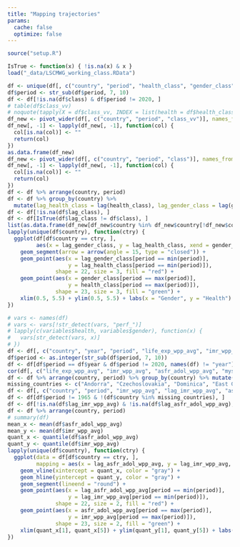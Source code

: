 ```yaml
---
title: "Mapping trajectories"
params: 
  cache: false
  optimize: false
---
```


```r
source("setup.R")
```

<!-- ### {.tabset .tabset-fade .tabset-pills} -->

```r
IsTrue <- function(x) { !is.na(x) & x }
load("_data/LSCMWG_working_class.RData")
```

<!-- #### Classifications -->
```r
df <- unique(df[, c("country", "period", "health_class", "gender_class", "class", "class_vv")])
df$period <- str_sub(df$period, 7, 10)
df <- df[!is.na(df$class) & df$period != 2020, ]
# table(df$class_vv)
# noquote(tapply(X = df$class_vv, INDEX = list(health = df$health_class, gender = df$gender_class), function(set) { paste(unique(set), collapse = "; ") }))
df_new <- pivot_wider(df[, c("country", "period", "class_vv")], names_from = period, values_from = class_vv)
df_new[, -1] <- lapply(df_new[, -1], function(col) {
  col[is.na(col)] <- ""
  return(col)
})
as.data.frame(df_new)
df_new <- pivot_wider(df[, c("country", "period", "class")], names_from = period, values_from = class)
df_new[, -1] <- lapply(df_new[, -1], function(col) {
  col[is.na(col)] <- ""
  return(col)
})
df <- df %>% arrange(country, period)
df <- df %>% group_by(country) %>% 
  mutate(lag_health_class = lag(health_class), lag_gender_class = lag(gender_class), lag_class = lag(class))
df <- df[!is.na(df$lag_class), ]
df <- df[IsTrue(df$lag_class != df$class), ]
list(as.data.frame(df_new[df_new$country %in% df_new$country[!df_new$country %in% unique(df$country)], ]))
lapply(unique(df$country), function(ctry) {
  ggplot(df[df$country == ctry, ], 
         aes(x = lag_gender_class, y = lag_health_class, xend = gender_class, yend = health_class)) + 
    geom_segment(arrow = arrow(angle = 15, type = "closed")) + 
    geom_point(aes(x = lag_gender_class[period == min(period)], 
                   y = lag_health_class[period == min(period)]), 
               shape = 22, size = 3, fill = "red") + 
    geom_point(aes(x = gender_class[period == max(period)], 
                   y = health_class[period == max(period)]), 
               shape = 23, size = 3, fill = "green") + 
    xlim(0.5, 5.5) + ylim(0.5, 5.5) + labs(x = "Gender", y = "Health") + theme_classic() + ggtitle(ctry)
})
```

```r
# vars <- names(df)
# vars <- vars[!str_detect(vars, "perf_")]
# lapply(c(variables$health, variables$gender), function(x) {
#   vars[str_detect(vars, x)]
# })
df <- df[, c("country", "year", "period", "life_exp_wpp_avg", "imr_wpp_avg", "mys_ratio_hdr_avg", "asfr_adol_wpp_avg")]
df$period <- as.integer(str_sub(df$period, 7, 10))
df <- df[df$period == df$year & df$period != 2020, names(df) != "year"]
cor(df[, c("life_exp_wpp_avg", "imr_wpp_avg", "asfr_adol_wpp_avg", "mys_ratio_hdr_avg")], use = "pairwise.complete.obs")
df <- df %>% arrange(country, period) %>% group_by(country) %>% mutate(lag_imr_wpp_avg = lag(imr_wpp_avg), lag_asfr_adol_wpp_avg = lag(asfr_adol_wpp_avg))
missing_countries <- c("Andorra", "Czechoslovakia", "Dominica", "East Germany", "Ethiopia", "Kosovo", "Liechtenstein", "Marshall Islands", "Monaco", "Nauru", "North Vietnam", "North Yemen", "Palau", "San Marino", "Saint Kitts & Nevis", "Serbia & Montenegro", "South Vietnam", "South Yemen", "Soviet Union", "Tuvalu", "West Germany", "Yugoslavia SFR")
df <- df[, c("country", "period", "imr_wpp_avg", "lag_imr_wpp_avg", "asfr_adol_wpp_avg", "lag_asfr_adol_wpp_avg")]
df <- df[df$period != 1965 & !(df$country %in% missing_countries), ]
df <- df[!is.na(df$lag_imr_wpp_avg) & !is.na(df$lag_asfr_adol_wpp_avg), ]
df <- df %>% arrange(country, period)
# summary(df)
mean_x <- mean(df$asfr_adol_wpp_avg)
mean_y <- mean(df$imr_wpp_avg)
quant_x <- quantile(df$asfr_adol_wpp_avg)
quant_y <- quantile(df$imr_wpp_avg)
lapply(unique(df$country), function(ctry) {
  ggplot(data = df[df$country == ctry, ], 
         mapping = aes(x = lag_asfr_adol_wpp_avg, y = lag_imr_wpp_avg, xend = asfr_adol_wpp_avg, yend = imr_wpp_avg) )+ 
    geom_vline(xintercept = quant_x, color = "gray") + 
    geom_hline(yintercept = quant_y, color = "gray") + 
    geom_segment(lineend = "round") + 
    geom_point(aes(x = lag_asfr_adol_wpp_avg[period == min(period)],
                   y = lag_imr_wpp_avg[period == min(period)]), 
               shape = 22, size = 2, fill = "red") + 
    geom_point(aes(x = asfr_adol_wpp_avg[period == max(period)],
                   y = imr_wpp_avg[period == max(period)]), 
               shape = 23, size = 2, fill = "green") + 
    xlim(quant_x[1], quant_x[5]) + ylim(quant_y[1], quant_y[5]) + labs(x = "AFR (-)", y = "IMR (-)") + theme_classic() + ggtitle(ctry)
})
```
